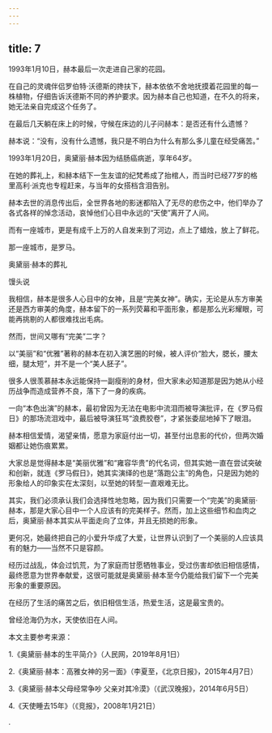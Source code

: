 ```yaml
---
---
---
```

title: 7
---



1993年1月10日，赫本最后一次走进自己家的花园。

在自己的灵魂伴侣罗伯特·沃德斯的搀扶下，赫本依依不舍地抚摸着花园里的每一株植物，仔细告诉沃德斯不同的养护要求。因为赫本自己也知道，在不久的将来，她无法亲自完成这个任务了。

在最后几天躺在床上的时候，守候在床边的儿子问赫本：是否还有什么遗憾？

赫本说：“没有，没有什么遗憾，我只是不明白为什么有那么多儿童在经受痛苦。”

1993年1月20日，奥黛丽·赫本因为结肠癌病逝，享年64岁。

在她的葬礼上，和赫本结下一生友谊的纪梵希成了抬棺人，而当时已经77岁的格里高利·派克也专程赶来，与当年的女搭档含泪告别。

赫本去世的消息传出后，全世界各地的影迷都陷入了无尽的悲伤之中，他们举办了各式各样的悼念活动，哀悼他们心目中永远的“天使”离开了人间。

而有一座城市，更是有成千上万的人自发来到了河边，点上了蜡烛，放上了鲜花。

那一座城市，是罗马。

奥黛丽·赫本的葬礼



馒头说

我相信，赫本是很多人心目中的女神，且是“完美女神”。确实，无论是从东方审美还是西方审美的角度，赫本留下的一系列荧幕和平面形象，都是那么光彩耀眼，可能再挑剔的人都很难找出毛病。

然而，世间又哪有“完美”二字？

以“美丽”和“优雅”著称的赫本在初入演艺圈的时候，被人评价“脸大，腮长，腰太细，腿太短”，并不是一个“美人胚子”。

很多人很羡慕赫本永远能保持一副瘦削的身材，但大家未必知道那是因为她从小经历战争而造成营养不良，落下了一身的疾病。

一向“本色出演”的赫本，最初曾因为无法在电影中流泪而被导演批评，在《罗马假日》的那场流泪戏中，最后被导演狂骂“浪费胶卷”，才紧张委屈地掉下了眼泪。

赫本相信爱情，渴望亲情，愿意为家庭付出一切，甚至付出息影的代价，但两次婚姻都让她伤痕累累。

大家总是觉得赫本是“美丽优雅”和“雍容华贵”的代名词，但其实她一直在尝试突破和创新，就连《罗马假日》，她其实演绎的也是“落跑公主”的角色，只是因为她的形象给人的印象实在太深刻，以至她的转型一直艰难无比。

其实，我们必须承认我们会选择性地忽略，因为我们只需要一个“完美”的奥黛丽·赫本，那是大家心目中一个人应该有的完美样子。然而，加上这些细节和血肉之后，奥黛丽·赫本其实从平面走向了立体，并且无损她的形象。

更何况，她最终把自己的小爱升华成了大爱，让世界认识到了一个美丽的人应该具有的魅力——当然不只是容颜。

经历过战乱，体会过饥荒，为了家庭而甘愿牺牲事业，受过伤害却依旧相信感情，最终愿意为世界奉献爱，这很可能就是奥黛丽·赫本至今仍能给我们留下一个完美形象的重要原因。

在经历了生活的痛苦之后，依旧相信生活，热爱生活，这是最宝贵的。

曾经沧海仍为水，天使依旧在人间。

本文主要参考来源：

1.《奥黛丽·赫本的生平简介》（人民网，2019年8月1日）

2.《奥黛丽·赫本：高雅女神的另一面》（李夏至，《北京日报》，2015年4月7日）

3.《奥黛丽·赫本父母经常争吵 父亲对其冷漠》（《武汉晚报》，2014年6月5日）

4.《天使睡去15年》（《竞报》，2008年1月21日）

.